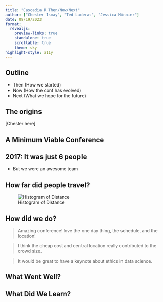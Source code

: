 ```yaml
---
title: "Cascadia R Then/Now/Next"
author: ["Chester Ismay", "Ted Laderas", "Jessica Minnier"]
date: 08/19/2023
format: 
  revealjs:
    preview-links: true
    standalone: true
    scrollable: true
    theme: sky
highlight-style: a11y
---
```


## Outline

- Then (How we started)
- Now (How the conf has evolved)
- Next (What we hope for the future)

## The origins

[Chester here]

## A Minimum Viable Conference



## 2017: It was just 6 people

- But we were an awesome team


## How far did people travel?

![Histogram of Distance](images/histogram-distance.png)

## How did we do?

> Amazing conference! love the one day thing, the schedule, and the location!

> I think the cheap cost and central location really contributed to the crowd size. 

> It would be great to have a keynote about ethics in data science.


## What Went Well?


## What Did We Learn? 

